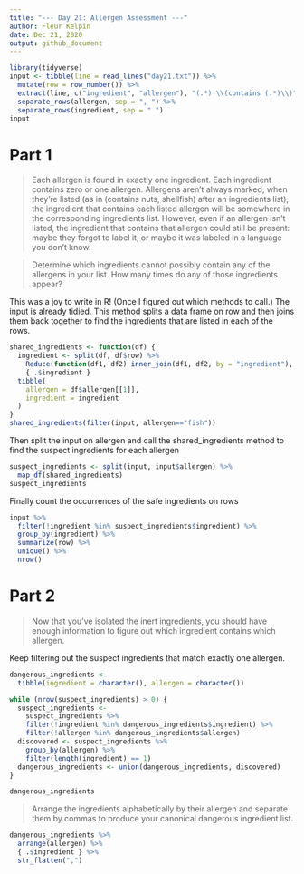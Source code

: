 ```yaml
---
title: "--- Day 21: Allergen Assessment ---"
author: Fleur Kelpin
date: Dec 21, 2020
output: github_document
---
```


```r
library(tidyverse)
input <- tibble(line = read_lines("day21.txt")) %>%
  mutate(row = row_number()) %>%
  extract(line, c("ingredient", "allergen"), "(.*) \\(contains (.*)\\)") %>%
  separate_rows(allergen, sep = ", ") %>%
  separate_rows(ingredient, sep = " ")
input
```
# Part 1
>Each allergen is found in exactly one ingredient. Each ingredient contains zero
or one allergen. Allergens aren't always marked; when they're listed (as in
(contains nuts, shellfish) after an ingredients list), the ingredient that
contains each listed allergen will be somewhere in the corresponding ingredients
list. However, even if an allergen isn't listed, the ingredient that contains
that allergen could still be present: maybe they forgot to label it, or maybe it
was labeled in a language you don't know.

>Determine which ingredients cannot possibly contain any of the allergens in
your list. How many times do any of those ingredients appear?

This was a joy to write in R! (Once I figured out which methods to call.)
The input is already tidied. This method splits a data frame on row and then
joins them back together to find the ingredients that are listed in each of the
rows.
```r
shared_ingredients <- function(df) {
  ingredient <- split(df, df$row) %>%
    Reduce(function(df1, df2) inner_join(df1, df2, by = "ingredient"), .) %>%
    { .$ingredient }
  tibble(
    allergen = df$allergen[[1]],
    ingredient = ingredient
  )
}
shared_ingredients(filter(input, allergen=="fish"))
```
Then split the input on allergen and call the shared_ingredients method to find
the suspect ingredients for each allergen
```r
suspect_ingredients <- split(input, input$allergen) %>%
  map_df(shared_ingredients)
suspect_ingredients
```
Finally count the occurrences of the safe ingredients on rows
```r
input %>%
  filter(!ingredient %in% suspect_ingredients$ingredient) %>%
  group_by(ingredient) %>%
  summarize(row) %>%
  unique() %>%
  nrow()
```
# Part 2
>Now that you've isolated the inert ingredients, you should have enough
information to figure out which ingredient contains which allergen.

Keep filtering out the suspect ingredients that match exactly one allergen.
```r
dangerous_ingredients <-
  tibble(ingredient = character(), allergen = character())

while (nrow(suspect_ingredients) > 0) {
  suspect_ingredients <-
    suspect_ingredients %>%
    filter(!ingredient %in% dangerous_ingredients$ingredient) %>%
    filter(!allergen %in% dangerous_ingredients$allergen)
  discovered <- suspect_ingredients %>%
    group_by(allergen) %>%
    filter(length(ingredient) == 1)
  dangerous_ingredients <- union(dangerous_ingredients, discovered)
}

dangerous_ingredients
```
>Arrange the ingredients alphabetically by their allergen and separate them by 
commas to produce your canonical dangerous ingredient list.

```r
dangerous_ingredients %>%
  arrange(allergen) %>%
  { .$ingredient } %>%
  str_flatten(",")
```
